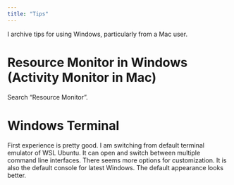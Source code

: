 ```yaml
---
title: "Tips"
---
```


I archive tips for using Windows, particularly from a Mac user.

# Resource Monitor in Windows (Activity Monitor in Mac)

Search "Resource Monitor".

# Windows Terminal 

First experience is pretty good. I am switching from default terminal emulator of WSL Ubuntu. It can open and switch between multiple command line interfaces. There seems more options for customization. It is also the default console for latest Windows. The default appearance looks better. 
